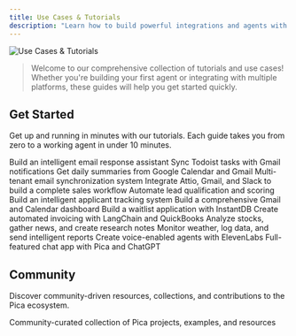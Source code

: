```yaml
---
title: Use Cases & Tutorials
description: "Learn how to build powerful integrations and agents with Pica through step-by-step tutorials, integration guides, and example projects"
---
```


<Frame>
  <img src="/images/header.svg" alt="Use Cases & Tutorials" style={{ borderRadius: '5px' }} />
</Frame>

> Welcome to our comprehensive collection of tutorials and use cases! Whether you're building your first agent or integrating with multiple platforms, these guides will help you get started quickly.

## Get Started

Get up and running in minutes with our tutorials. Each guide takes you from zero to a working agent in under 10 minutes.

<CardGroup cols={3}>
  <Card
    title="Email Assistant"
    href="/use-cases/buildkit/email-assistant"
    icon="envelope"
  >
    Build an intelligent email response assistant
  </Card>
  <Card
    title="Daily Tasks Agent MCP Server"
    href="/use-cases/buildkit/get-daily-tasks"
    icon="list-check"
  >
    Sync Todoist tasks with Gmail notifications
  </Card>
  <Card
    title="Day Summary Agent MCP Server"
    href="/use-cases/buildkit/day-summary-mcp"
    icon="calendar-days"
  >
    Get daily summaries from Google Calendar and Gmail
  </Card>
  <Card
    title="Gmail Email Sync Automation"
    href="/use-cases/buildkit/gmail-email-sync-automation"
    icon="arrows-rotate"
  >
    Multi-tenant email synchronization system
  </Card>
  <Card
    title="Sales Agent MCP Server"
    href="/use-cases/buildkit/sales-agent-mcp"
    icon="handshake"
  >
    Integrate Attio, Gmail, and Slack to build a complete sales workflow
  </Card>
  <Card
    title="Automated Lead Qualification Agent"
    href="/use-cases/buildkit/automated-lead-qualification-agent"
    icon="check"
  >
    Automate lead qualification and scoring
  </Card>
  <Card
    title="Automated HR Applicant Tracker"
    href="/use-cases/buildkit/hr-applicant-tracker"
    icon="users"
  >
    Build an intelligent applicant tracking system
  </Card>
  <Card
    title="Gmail and Calendar Dashboard"
    href="/use-cases/buildkit/gmail-calendar-agent-tutorial"
    icon="calendar"
  >
    Build a comprehensive Gmail and Calendar dashboard
  </Card>
  <Card
    title="Waitlist App with InstantDB"
    href="/use-cases/buildkit/instantdb-waitlist-app"
    icon="list"
  >
    Build a waitlist application with InstantDB
  </Card>
  <Card
    title="LangChain QuickBooks Invoice Agent"
    href="/use-cases/buildkit/quickbooks-langchain-invoice-agent"
    icon="receipt"
  >
    Create automated invoicing with LangChain and QuickBooks
  </Card>
  <Card
    title="Investment Research Assistant"
    href="/use-cases/buildkit/investment-research-assistant"
    icon="chart-line"
  >
    Analyze stocks, gather news, and create research notes
  </Card>
  <Card
    title="Smart Home Data Hub"
    href="/use-cases/buildkit/smart-home-data-hub"
    icon="house-signal"
  >
    Monitor weather, log data, and send intelligent reports
  </Card>
  <Card
    title="Build an ElevenLabs conversation agent"
    href="/use-cases/buildkit/elevenlabs"
    icon="microphone"
  >
    Create voice-enabled agents with ElevenLabs
  </Card>
  <Card
    title="Build an AI chat app"
    href="/use-cases/buildkit/chat-app"
    icon="comments"
  >
    Full-featured chat app with Pica and ChatGPT
  </Card>
</CardGroup>

## Community

Discover community-driven resources, collections, and contributions to the Pica ecosystem.

<CardGroup cols={1}>
  <Card
    title="Awesome Pica Collection"
    href="/use-cases/community/awesome-pica"
    icon="star"
  >
    Community-curated collection of Pica projects, examples, and resources
  </Card>
</CardGroup>
